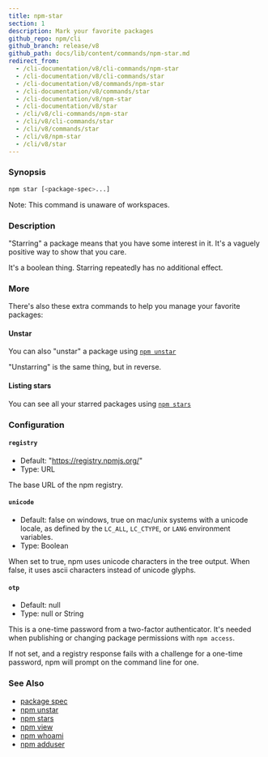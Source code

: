 ```yaml
---
title: npm-star
section: 1
description: Mark your favorite packages
github_repo: npm/cli
github_branch: release/v8
github_path: docs/lib/content/commands/npm-star.md
redirect_from:
  - /cli-documentation/v8/cli-commands/npm-star
  - /cli-documentation/v8/cli-commands/star
  - /cli-documentation/v8/commands/npm-star
  - /cli-documentation/v8/commands/star
  - /cli-documentation/v8/npm-star
  - /cli-documentation/v8/star
  - /cli/v8/cli-commands/npm-star
  - /cli/v8/cli-commands/star
  - /cli/v8/commands/star
  - /cli/v8/npm-star
  - /cli/v8/star
---
```


### Synopsis

```bash
npm star [<package-spec>...]
```

Note: This command is unaware of workspaces.

### Description

"Starring" a package means that you have some interest in it. It's a vaguely positive way to show that you care.

It's a boolean thing. Starring repeatedly has no additional effect.

### More

There's also these extra commands to help you manage your favorite packages:

#### Unstar

You can also "unstar" a package using [`npm unstar`](/cli/v8/commands/npm-unstar)

"Unstarring" is the same thing, but in reverse.

#### Listing stars

You can see all your starred packages using [`npm stars`](/cli/v8/commands/npm-stars)

### Configuration

#### `registry`

- Default: "https://registry.npmjs.org/"
- Type: URL

The base URL of the npm registry.

#### `unicode`

- Default: false on windows, true on mac/unix systems with a unicode locale, as defined by the `LC_ALL`, `LC_CTYPE`, or `LANG` environment variables.
- Type: Boolean

When set to true, npm uses unicode characters in the tree output. When false, it uses ascii characters instead of unicode glyphs.

#### `otp`

- Default: null
- Type: null or String

This is a one-time password from a two-factor authenticator. It's needed when publishing or changing package permissions with `npm access`.

If not set, and a registry response fails with a challenge for a one-time password, npm will prompt on the command line for one.

### See Also

- [package spec](/cli/v8/using-npm/package-spec)
- [npm unstar](/cli/v8/commands/npm-unstar)
- [npm stars](/cli/v8/commands/npm-stars)
- [npm view](/cli/v8/commands/npm-view)
- [npm whoami](/cli/v8/commands/npm-whoami)
- [npm adduser](/cli/v8/commands/npm-adduser)
